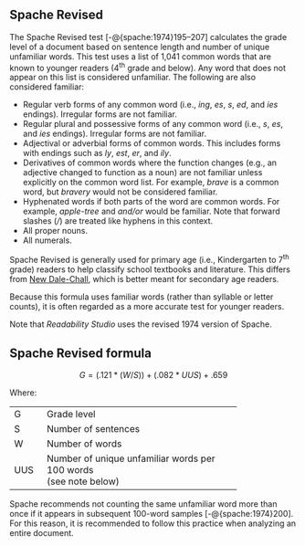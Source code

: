 ## Spache Revised\index{Spache Revised|(ii} {#sec-spache-test}

The Spache Revised test [-@{spache:1974}195–207] calculates the grade level of a document based on sentence length and number of unique unfamiliar words. This test uses a list of 1,041 common words that are known to younger readers (4^th^ grade and below). Any word that does not appear on this list is considered unfamiliar. The following are also considered familiar:

- Regular verb forms of any common word (i.e., *ing*, *es*, *s*, *ed*, and *ies* endings). Irregular forms are not familiar.
- Regular plural and possessive forms of any common word (i.e., *s*, *es*, and *ies* endings). Irregular forms are not familiar.
- Adjectival or adverbial forms of common words. This includes forms with endings such as *ly*, *est*, *er*, and *ily*.
- Derivatives of common words where the function changes (e.g., an adjective changed to function as a noun) are not familiar unless explicitly on the common word list. For example, *brave* is a common word, but *bravery* would not be considered familiar.
- Hyphenated words if both parts of the word are common words. For example, *apple-tree* and *and/or* would be familiar. Note that forward slashes (*/*) are treated like hyphens in this context.
- All proper nouns.\index{proper nouns!Spache Revised}
- All numerals\index{numerals!Spache Revised}.

Spache Revised is generally used for primary age (i.e., Kindergarten to 7^th^ grade) readers to help classify school textbooks and literature. This differs from [New Dale-Chall](#sec-dale-chall-test)\index{New Dale-Chall!compared to Spache Revised}, which is better meant for secondary age readers.

Because this formula uses familiar words (rather than syllable or letter counts), it is often regarded as a more accurate test for younger readers.

::: {.content-hidden when-profile="reference"}
Note that *Readability Studio* uses the revised 1974 version of Spache.
:::

::: {.callout-note icon=false}
## Spache Revised formula

$$
G = (.121 * (W/S)) + (.082 * UUS) + .659
$$
:::

Where:

+-----+--------------------------------------------------+
| G   | Grade level                                      |
+-----+--------------------------------------------------+
| S   | Number of sentences                              |
+-----+--------------------------------------------------+
| W   | Number of words                                  |
+-----+--------------------------------------------------+
| UUS | Number of unique unfamiliar words per 100 words\ |
|     | (see note below)                                 |
+-----+--------------------------------------------------+

::: {.notesection data-latex=""}
Spache recommends not counting the same unfamiliar word more than once if it appears in subsequent 100-word samples [-@{spache:1974}200]. For this reason, it is recommended to follow this practice when analyzing an entire document.
:::
\index{Spache Revised|)}

\newpage
